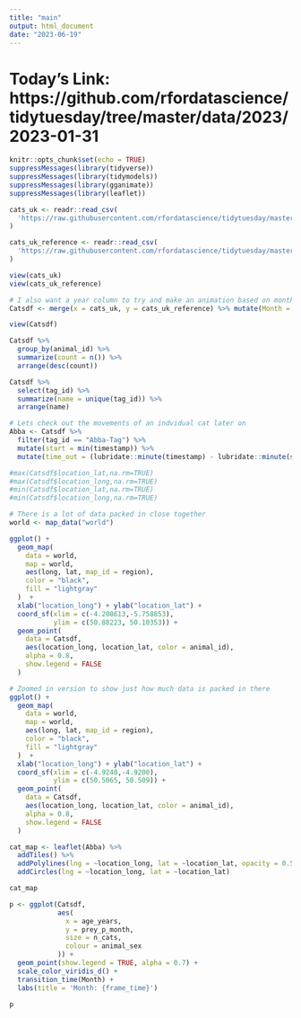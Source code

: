 ```yaml
---
title: "main"
output: html_document
date: "2023-06-19"
---
```


# Today's Link: https://github.com/rfordatascience/tidytuesday/tree/master/data/2023/2023-01-31

```r
knitr::opts_chunk$set(echo = TRUE)
suppressMessages(library(tidyverse))
suppressMessages(library(tidymodels))
suppressMessages(library(gganimate))
suppressMessages(library(leaflet))
```

```r
cats_uk <- readr::read_csv(
  'https://raw.githubusercontent.com/rfordatascience/tidytuesday/master/data/2023/2023-01-31/cats_uk.csv'
) 

cats_uk_reference <- readr::read_csv(
  'https://raw.githubusercontent.com/rfordatascience/tidytuesday/master/data/2023/2023-01-31/cats_uk_reference.csv'
)

view(cats_uk)
view(cats_uk_reference)

# I also want a year column to try and make an animation based on month
Catsdf <- merge(x = cats_uk, y = cats_uk_reference) %>% mutate(Month = lubridate::month(timestamp))

view(Catsdf)

```
```r
Catsdf %>%
  group_by(animal_id) %>%
  summarize(count = n()) %>%
  arrange(desc(count))

Catsdf %>%
  select(tag_id) %>%
  summarize(name = unique(tag_id)) %>%
  arrange(name)

# Lets check out the movements of an indvidual cat later on
Abba <- Catsdf %>%
  filter(tag_id == "Abba-Tag") %>%
  mutate(start = min(timestamp)) %>%
  mutate(time_out = (lubridate::minute(timestamp) - lubridate::minute(start))/60)


```

```r
#max(Catsdf$location_lat,na.rm=TRUE)
#max(Catsdf$location_long,na.rm=TRUE)
#min(Catsdf$location_lat,na.rm=TRUE)
#min(Catsdf$location_long,na.rm=TRUE)

# There is a lot of data packed in close together
world <- map_data("world")

ggplot() +
  geom_map(
    data = world,
    map = world,
    aes(long, lat, map_id = region),
    color = "black",
    fill = "lightgray"
  )  +
  xlab("location_long") + ylab("location_lat") +
  coord_sf(xlim = c(-4.208613,-5.758853),
           ylim = c(50.88223, 50.10353)) +
  geom_point(
    data = Catsdf,
    aes(location_long, location_lat, color = animal_id),
    alpha = 0.8,
    show.legend = FALSE
  )

# Zoomed in version to show just how much data is packed in there
ggplot() +
  geom_map(
    data = world,
    map = world,
    aes(long, lat, map_id = region),
    color = "black",
    fill = "lightgray"
  )  +
  xlab("location_long") + ylab("location_lat") +
  coord_sf(xlim = c(-4.9240,-4.9200),
           ylim = c(50.5065, 50.509)) +
  geom_point(
    data = Catsdf,
    aes(location_long, location_lat, color = animal_id),
    alpha = 0.8,
    show.legend = FALSE
  )

```



```r
cat_map <- leaflet(Abba) %>%
  addTiles() %>%
  addPolylines(lng = ~location_long, lat = ~location_lat, opacity = 0.5) %>%
  addCircles(lng = ~location_long, lat = ~location_lat)

cat_map
```

```r
p <- ggplot(Catsdf,
            aes(
              x = age_years,
              y = prey_p_month,
              size = n_cats,
              colour = animal_sex
            )) +
  geom_point(show.legend = TRUE, alpha = 0.7) +
  scale_color_viridis_d() + 
  transition_time(Month) +
  labs(title = 'Month: {frame_time}')

p
```

```r

```

```r

```

```r

```

